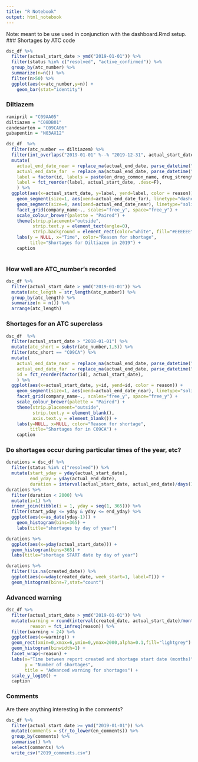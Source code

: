 ```yaml
---
title: "R Notebook"
output: html_notebook
---
```


Note: meant to be use used in conjunction with the dashboard.Rmd setup. 
### Shortages by ATC code
```r
dsc_df %>%
  filter(actual_start_date > ymd("2019-01-01")) %>%
  filter(status %in% c("resolved", "active_confirmed")) %>%
  group_by(atc_number) %>%
  summarize(n=n()) %>%
  filter(n>50) %>%
  ggplot(aes(x=atc_number,y=n)) +
    geom_bar(stat="identity")
```
### Diltiazem
```r
ramipril = "C09AA05"
diltiazem = "C08DB01"
candesarten = "C09CA06"
gabapentin = "N03AX12"

dsc_df  %>%
  filter(atc_number == diltiazem) %>%
  filter(int_overlaps("2019-01-01" %--% "2019-12-31", actual_start_date %--% end_date_no_na)) %>%
  mutate(
    actual_end_date_near = replace_na(actual_end_date, parse_datetime("2020-01-01")), 
    actual_end_date_far  = replace_na(actual_end_date, parse_datetime("2020-04-01")), 
    label = factor(id, labels = paste(en_drug_common_name, drug_strength)),
    label = fct_reorder(label, actual_start_date, .desc=F), 
    ) %>%
  ggplot(aes(x=actual_start_date, y=label, yend=label, color = reason)) + 
    geom_segment(size=1, aes(xend=actual_end_date_far), linetype="dashed") + 
    geom_segment(size=4, aes(xend=actual_end_date_near), linetype="solid") + 
    facet_grid(company_name~., scales="free_y", space="free_y") + 
    scale_colour_brewer(palette = "Paired") + 
    theme(strip.placement="outside", 
          strip.text.y = element_text(angle=0), 
          strip.background = element_rect(color="white", fill="#EEEEEE")) +
    labs(y = NULL, x="Time", color="Reason for shortage", 
         title="Shortages for Diltiazem in 2019") + 
    caption
    
```
### How well are ATC_number's recorded
```r
dsc_df %>%
  filter(actual_start_date > ymd("2019-01-01")) %>%
  mutate(atc_length = str_length(atc_number)) %>%
  group_by(atc_length) %>%
  summarize(n = n()) %>%
  arrange(atc_length)
```


### Shortages for an ATC superclass
```r
dsc_df  %>%
  filter(actual_start_date > "2018-01-01") %>%
  mutate(atc_short = substr(atc_number,1,5)) %>%
  filter(atc_short == "C09CA") %>%
  mutate(
    actual_end_date_near = replace_na(actual_end_date, parse_datetime("2020-01-01")), 
    actual_end_date_far  = replace_na(actual_end_date, parse_datetime("2020-04-01")), 
    id = fct_reorder(factor(id), actual_start_date), 
    ) %>%
  ggplot(aes(x=actual_start_date, y=id, yend=id, color = reason)) + 
    geom_segment(size=1, aes(xend=actual_end_date_near), linetype="solid") + 
    facet_grid(company_name~., scales="free_y", space="free_y") + 
    scale_colour_brewer(palette = "Paired") + 
    theme(strip.placement="outside", 
          strip.text.y = element_blank(), 
          axis.text.y = element_blank()) +
    labs(y=NULL, x=NULL, color="Reason for shortage", 
         title="Shortages for in C09CA") + 
    caption
```


### Do shortages occur during particular times of the year, etc?

```r
durations = dsc_df %>%
  filter(status %in% c("resolved")) %>%
  mutate(start_yday = yday(actual_start_date), 
         end_yday = yday(actual_end_date), 
         duration = interval(actual_start_date, actual_end_date)/days(1))
durations %>%
  filter(duration < 2000) %>%
  mutate(i=1) %>%
  inner_join(tibble(i = 1, yday = seq(1, 365))) %>%
  filter(start_yday <= yday & yday <= end_yday) %>%
  ggplot(aes(x=as_date(yday-1))) + 
    geom_histogram(bins=365) + 
    labs(title="shortages by day of year")

durations %>%
  ggplot(aes(x=yday(actual_start_date))) + 
  geom_histogram(bins=365) + 
  labs(title="shortage START date by day of year")

durations %>%
  filter(!is.na(created_date)) %>%
  ggplot(aes(x=wday(created_date, week_start=1, label=T))) + 
  geom_histogram(bins=7,stat="count")
```

### 
### Advanced warning
```r
dsc_df %>%
  filter(actual_start_date > ymd("2019-01-01")) %>%
  mutate(warning = round(interval(created_date, actual_start_date)/months(1)), 
         reason = fct_infreq(reason)) %>%
  filter(warning < 24) %>%
  ggplot(aes(x=warning)) + 
  geom_rect(xmin=0,xmax=6,ymin=0,ymax=2000,alpha=0.1,fill="lightgrey") + 
  geom_histogram(binwidth=1) + 
  facet_wrap(~reason) + 
  labs(x="Time between report created and shortage start date (months)", 
       y = "Number of shortages", 
       title = "Advanced warning for shortages") + 
  scale_y_log10() + 
  caption
```  

### Comments
Are there anything interesting in the comments? 
```r
dsc_df %>% 
  filter(actual_start_date >= ymd("2019-01-01")) %>%
  mutate(comments = str_to_lower(en_comments)) %>%
  group_by(comments) %>%  
  summarise() %>%
  select(comments) %>%
  write_csv("2019_comments.csv")
```
